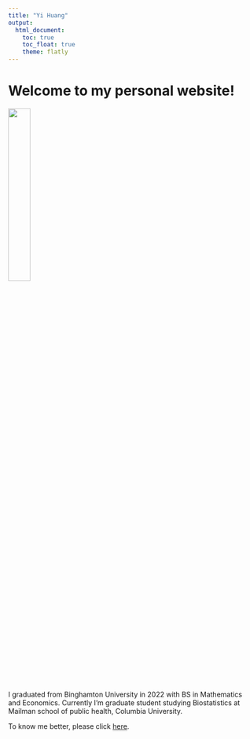 ```yaml
---
title: "Yi Huang"
output: 
  html_document:
    toc: true
    toc_float: true
    theme: flatly
---
```


# Welcome to my personal website!

<img src = "images/E00E943D.jpeg" style = "width:30%">

I graduated from Binghamton University in 2022 with BS in Mathematics and Economics. Currently I’m graduate student studying Biostatistics at Mailman school of public health, Columbia University. 

To know me better, please click [here](about.html).
